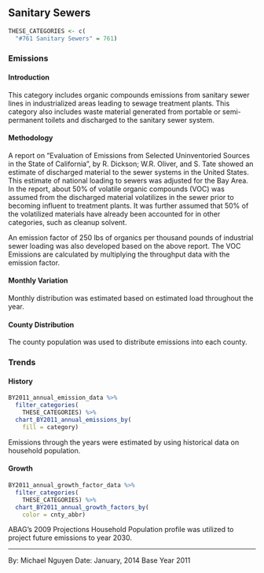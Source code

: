 ## Sanitary Sewers

```r
THESE_CATEGORIES <- c(
  "#761 Sanitary Sewers" = 761)
```

### Emissions

#### Introduction {-}

This category includes organic compounds emissions from sanitary sewer lines in industrialized areas leading to sewage treatment plants. This category also includes waste material generated from portable or semi-permanent toilets and discharged to the sanitary sewer system.

#### Methodology {-}

A report on "Evaluation of Emissions from Selected Uninventoried Sources in the State of California", by R. Dickson; W.R. Oliver, and S. Tate showed an estimate of discharged material to the sewer systems in the United States. This estimate of national loading to sewers was adjusted for the Bay Area. In the report, about 50% of volatile organic compounds (VOC) was assumed from the discharged material volatilizes in the sewer prior to becoming influent to treatment plants. It was further assumed that 50% of the volatilized materials have already been accounted for in other categories, such as cleanup solvent.

An emission factor of 250 lbs of organics per thousand pounds of industrial sewer loading was also developed based on the above report. The VOC Emissions are calculated by multiplying the throughput data with the emission factor.

#### Monthly Variation {-}

Monthly distribution was estimated based on estimated load throughout the year.

#### County Distribution {-}

The county population was used to distribute emissions into each county.

### Trends

#### History {-}

```r
BY2011_annual_emission_data %>%
  filter_categories(
    THESE_CATEGORIES) %>%
  chart_BY2011_annual_emissions_by(
    fill = category) 
```

Emissions through the years were estimated by using historical data on household population.

#### Growth {-}

```r
BY2011_annual_growth_factor_data %>%
  filter_categories(
    THESE_CATEGORIES) %>%
  chart_BY2011_annual_growth_factors_by(
    color = cnty_abbr) 
```

ABAG’s 2009 Projections Household Population profile was utilized to project future emissions to year 2030.

***

By: Michael Nguyen 
Date: January, 2014 
Base Year 2011
